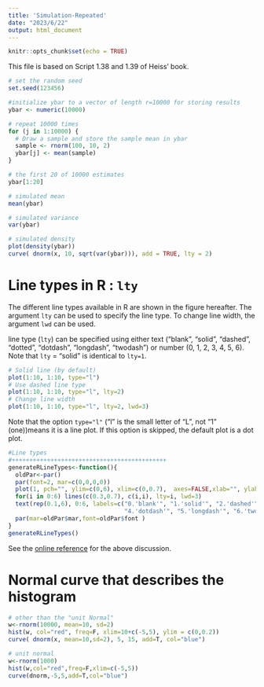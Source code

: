 ```yaml
---
title: 'Simulation-Repeated'
date: "2023/6/22"
output: html_document
---
```


```r
knitr::opts_chunk$set(echo = TRUE)
```

This file is based on Script 1.38 and 1.39 of Heiss' book.

```r
# set the random seed
set.seed(123456)

#initialize ybar to a vector of length r=10000 for storing results
ybar <- numeric(10000)

# repeat 10000 times
for (j in 1:10000) {
  # Draw a sample and store the sample mean in ybar
  sample <- rnorm(100, 10, 2)
  ybar[j] <- mean(sample)
}

# the first 20 of 10000 estimates
ybar[1:20]

# simulated mean
mean(ybar)

# simulated variance
var(ybar)

# simulated density
plot(density(ybar))
curve( dnorm(x, 10, sqrt(var(ybar))), add = TRUE, lty = 2)
```

# Line types in R : `lty`

The different line types available in R are shown in the figure hereafter. The argument `lty` can be used to specify the line type. To change line width, the argument `lwd` can be used.

line type (`lty`) can be specified using either text (“blank”, “solid”, “dashed”, “dotted”, “dotdash”, “longdash”, “twodash”) or number (0, 1, 2, 3, 4, 5, 6). Note that `lty` = “solid” is identical to `lty=1`.

```r
# Solid line (by default)
plot(1:10, 1:10, type="l")
# Use dashed line type
plot(1:10, 1:10, type="l", lty=2)
# Change line width
plot(1:10, 1:10, type="l", lty=2, lwd=3)
```

Note that the option `type="l"` ("l" is the small letter of "L", not "1" (one))means it is a line plot. If this option is skipped, the default plot is a dot plot.

```r
#Line types
#++++++++++++++++++++++++++++++++++++++++++++
generateRLineTypes<-function(){
  oldPar<-par()
  par(font=2, mar=c(0,0,0,0))
  plot(1, pch="", ylim=c(0,6), xlim=c(0,0.7),  axes=FALSE,xlab="", ylab="")
  for(i in 0:6) lines(c(0.3,0.7), c(i,i), lty=i, lwd=3)
  text(rep(0.1,6), 0:6, labels=c("0.'blank'", "1.'solid'", "2.'dashed'", "3.'dotted'",
                                 "4.'dotdash'", "5.'longdash'", "6.'twodash'"))
  par(mar=oldPar$mar,font=oldPar$font )
}
generateRLineTypes()
```

See the [online reference](http://www.sthda.com/english/wiki/line-types-in-r-lty#:~:text=line%20type%20(lty)%20can%20be,is%20identical%20to%20lty%3D1.) for the above discussion.


# Normal curve that describes the histogram

```r
# other than the "unit Normal"
w<-rnorm(10000, mean=10, sd=2) 
hist(w, col="red", freq=F, xlim=10+c(-5,5), ylim = c(0,0.2))
curve( dnorm(x, mean=10,sd=2), 5, 15, add=T, col="blue")
```

```r
# unit normal
w<-rnorm(1000) 
hist(w,col="red",freq=F,xlim=c(-5,5))
curve(dnorm,-5,5,add=T,col="blue")
```